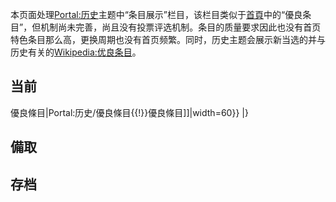 本页面处理[[Portal:历史|Portal:历史]]主题中“条目展示”栏目，该栏目类似于[[Wikipedia:首页|首頁]]中的“優良条目”，但机制尚未完善，尚且没有投票评选机制。条目的质量要求因此也没有首页特色条目那么高，更换周期也没有首页频繁。同时，历史主题会展示新当选的并与历史有关的[[Wikipedia:优良条目|Wikipedia:优良条目]]。

== 当前 ==
{{Portal:历史/栏目框1|[[Portal:历史/優良條目{{!}}優良條目|Portal:历史/優良條目{{!}}優良條目]]|width=60}}
{{Portal:历史/優良條目}}
|}

== 備取 ==
{{維基百科:優良條目/2011年11月7日}}
{{維基百科:優良條目/2011年11月9日}}

== 存档 ==
{{Wikipedia:優良條目/2011年11月4日}}